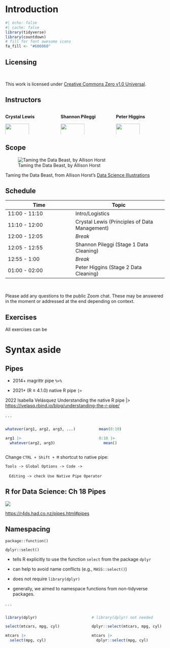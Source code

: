# Introduction

```r
#| echo: false
#| cache: false
library(tidyverse)
library(countdown)
# fill for font awesome icons
fa_fill <- "#606060"
```

## Licensing

<br>

This work is licensed under [Creative Commons Zero v1.0 Universal](https://creativecommons.org/publicdomain/zero/1.0/).


## Instructors

::: columns
::: {.column width="33%"}
**Crystal Lewis**

![](images/Crystal_circle.png){width="70%"}

:::
::: {.column width="33%"}
**Shannon Pileggi**

![](images/Shannon_circle.png){width="70%"}
:::

::: {.column width="33%"}
**Peter Higgins**

![](images/Peter_circle.jpg){width="70%"}



:::
:::

## Scope

![Taming the Data Beast, by Allison Horst](images/data_beast_allison_horst.jpeg)

Taming the Data Beast, from Allison Horst's [Data Science Illustrations](https://allisonhorst.com/data-science-art)

## Schedule

| Time          | Topic           |
|---------------|--------------------|
|11:00 - 11:10  |   Intro/Logistics | 
|11:10 - 12:00 | Crystal Lewis (Principles of Data Management)          |
|12:00 - 12:05 | *Break*            |
|12:05 - 12:55 | Shannon Pileggi (Stage 1 Data Cleaning)          |
|12:55 - 1:00 | *Break*            |
|01:00 - 02:00 | Peter Higgins (Stage 2 Data Cleaning)          |

<br>

Please add any questions to the public Zoom chat. These may be answered in the 
moment or addressed at the end depending on context.

## Exercises

All exercises can be

# Syntax aside

## Pipes

-   2014+ magrittr pipe `%>%`

-   2021+ (R $\geq$ 4.1.0) native R pipe `|>`

2022 Isabella Velásquez Understanding the native R pipe \|\> <https://ivelasq.rbind.io/blog/understanding-the-r-pipe/>

. . .

<brshort>

::: columns
::: {.column width="50%"}
```r
whatever(arg1, arg2, arg3, ...)

arg1 |>  
  whatever(arg2, arg3)
```

:::

::: {.column width="5%"}
:::

::: {.column width="45%"}
```r
mean(0:10)

0:10 |> 
  mean()
```

:::
:::


::: footer
Change `CTRL + Shift + M` shortcut to native pipe:

`Tools -> Global Options -> Code -> `
   
&nbsp;&nbsp; `Editing -> check Use Native Pipe Operator`

:::

## R for Data Science: Ch 18 Pipes

![](images/foo-foo.png)

::: footer
<https://r4ds.had.co.nz/pipes.html#pipes>
:::

## Namespacing

`package::function()`

`dplyr::select()`

-   tells R explicitly to use the function `select` from the package `dplyr`

-   can help to avoid name conflicts (e.g., `MASS::select()`)

-   does not require `library(dplyr)`

-   generally, we aimed to namespace functions from non-tidyverse packages.

. . .

::: columns
::: {.column width="45%"}
```r
library(dplyr)

select(mtcars, mpg, cyl) 

mtcars |>  
  select(mpg, cyl) 
```
:::

::: {.column width="5%"}
:::

::: {.column width="50%"}
```r
# library(dplyr) not needed

dplyr::select(mtcars, mpg, cyl) 

mtcars |>  
  dplyr::select(mpg, cyl) 
```
:::
:::

